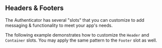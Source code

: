 ## Headers & Footers

The Authenticator has several "slots" that you can customize to add messaging & functionality to meet your app's needs. 

The following example demonstrates how to customize the `Header` and `Container` slots. You may apply the same pattern to the `Footer` slot as well. 

```jsx file=../../../../../../../examples/react-native/src/features/Authenticator/Slots/Example.tsx

```
